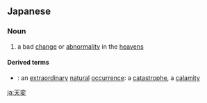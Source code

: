 ==Japanese==
{{ja-kanjitab|てん|へん|k2=ぺん|yomi=o}}

===Noun===
{{ja-noun|てんぺん|kyu=天變}}

# a bad [[change]] or [[abnormality]] in the [[heavens]]

====Derived terms====
* {{ja-l|天変地異|てんぺんちい|tenpen chii}}: an [[extraordinary]] [[natural]] [[occurrence]]: a [[catastrophe]], a [[calamity]]

[[ja:天変]]